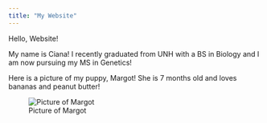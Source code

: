 ```yaml
---
title: "My Website"
---
```


Hello, Website!

My name is Ciana! I recently graduated from UNH with a BS in Biology and I am 
now pursuing my MS in Genetics!

Here is a picture of my puppy, Margot! She is 7 months old and loves bananas and 
peanut butter!

![Picture of Margot](images/Margot3.jpeg)